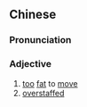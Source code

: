 {{also|臃肿}}
==Chinese==
{{zh-forms|s=臃肿}}

===Pronunciation===
{{zh-pron
|m=yōngzhǒng
|c=jung2 zung2
|mn=qz,xm,zz:iong-chióng
|cat=a
}}

===Adjective===
{{zh-adj}}

# [[too]] [[fat]] to [[move]]
# [[overstaffed]]